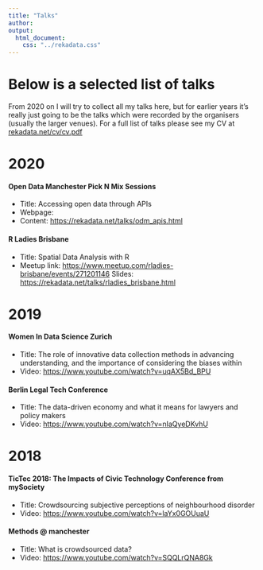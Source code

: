```yaml
---
title: "Talks"
author: 
output:
  html_document:
    css: "../rekadata.css"
---
```



# Below is a selected list of talks

From 2020 on I will try to collect all my talks here, but for earlier years it's really just going to be the talks which were recorded by the organisers (usually the larger venues). For a full list of talks please see my CV at [rekadata.net/cv/cv.pdf](https://rekadata.net/cv/cv.pdf)


# 2020

#### Open Data Manchester Pick N Mix Sessions

- Title: Accessing open data through APIs
- Webpage: []()
- Content: [https://rekadata.net/talks/odm_apis.html](https://rekadata.net/talks/odm_apis.html)



#### R Ladies Brisbane

- Title: Spatial Data Analysis with R
- Meetup link: [https://www.meetup.com/rladies-brisbane/events/271201146](https://www.meetup.com/rladies-brisbane/events/271201146)
Slides: [https://rekadata.net/talks/rladies_brisbane.html](https://rekadata.net/talks/rladies_brisbane.html)

# 2019

#### Women In Data Science Zurich

- Title: The role of innovative data collection methods in advancing understanding, and the importance of considering the biases within
- Video: [https://www.youtube.com/watch?v=uqAX5Bd_BPU](https://www.youtube.com/watch?v=uqAX5Bd_BPU)

#### Berlin Legal Tech Conference

- Title: The data-driven economy and what it means for lawyers and policy makers
- Video: [https://www.youtube.com/watch?v=nIaQyeDKvhU](https://www.youtube.com/watch?v=nIaQyeDKvhU)

# 2018

#### TicTec 2018: The Impacts of Civic Technology Conference from mySociety

- Title: Crowdsourcing subjective perceptions of neighbourhood disorder
- Video: [https://www.youtube.com/watch?v=laYx0GOUuaU](https://www.youtube.com/watch?v=laYx0GOUuaU)

#### Methods @ manchester

- Title: What is crowdsourced data?
- Video: [https://www.youtube.com/watch?v=SQQLrQNA8Gk](https://www.youtube.com/watch?v=SQQLrQNA8Gk)
